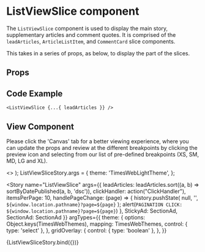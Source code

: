 
<Meta
  title="Newskit Slices/List View Slice"
  component={ListViewSlice}
/>

# ListViewSlice component
The `ListViewSlice` component is used to display the main story, supplementary articles and comment quotes.
It is comprised of the `leadArticles`, `ArticleListItem`, and `CommentCard` slice components.

This takes in a series of props, as below, to display the part of the slices.

## Props
<Props of={ListViewSlice} />

## Code Example
`<ListViewSlice {...{ leadArticles }} />`

## View Component
Please click the 'Canvas' tab for a better viewing experience, where you can update the props and review at the different breakpoints by clicking the preview icon and selecting from our list of pre-defined breakpoints (XS, SM, MD, LG and XL).

  <TCThemeProvider theme={theme}>
    <>
      <GridOverlay show={gridOverlay} />
      <ListViewSlice {...{ leadArticles, clickHandler, articleWithAdSlot, currentPage, itemsPerPage, totalItems, isLoading, handlePageChange, StickyAd, SectionAd }} />
    </>
  </TCThemeProvider>
);
ListViewSliceStory.args = {
  theme: 'TimesWebLightTheme',
};

<Story 
  name="ListViewSlice"
  args={{
    leadArticles: leadArticles.sort((a, b) => sortByDatePublished(a, b, 'dsc')),
    clickHandler: action("ClickHandler"),
    itemsPerPage: 10,
    handlePageChange: (page) => {
      history.pushState(
          null,
          '',
          `${window.location.pathname}?page=${page}`
      );
      alert(`PAGINATION CLICK: ${window.location.pathname}?page=${page}`)
    },
    StickyAd: SectionAd,
    SectionAd: SectionAd
  }}
  argTypes={{
    theme: {
      options: Object.keys(TimesWebThemes),
      mapping: TimesWebThemes,
      control: { type: 'select' },
    },
    gridOverlay: {
      control: { type: 'boolean' },
    },
  }}
>
  {ListViewSliceStory.bind({})}
</Story>
